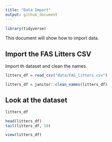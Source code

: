 ```yaml
---
title: "Data Import"
output: github_document
---
```


```r
library(tidyverse)

```



This document will show how to import data.



## Import the FAS Litters CSV

Import th dataset and clean the names.

```r
litters_df = read_csv("data/FAS_litters.csv")

litters_df = janitor::clean_names(litters_df)
```

## Look at the dataset

```r
litters_df

head(litters_df)
tail(litters_df, 10)
```

```r
view(litters_df)
```









